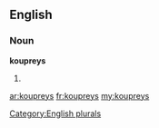 ==English==

===Noun===
'''koupreys'''

# {{plural of|[[kouprey]]}}

[[Category:English plurals]]

[[ar:koupreys]]
[[fr:koupreys]]
[[my:koupreys]]
